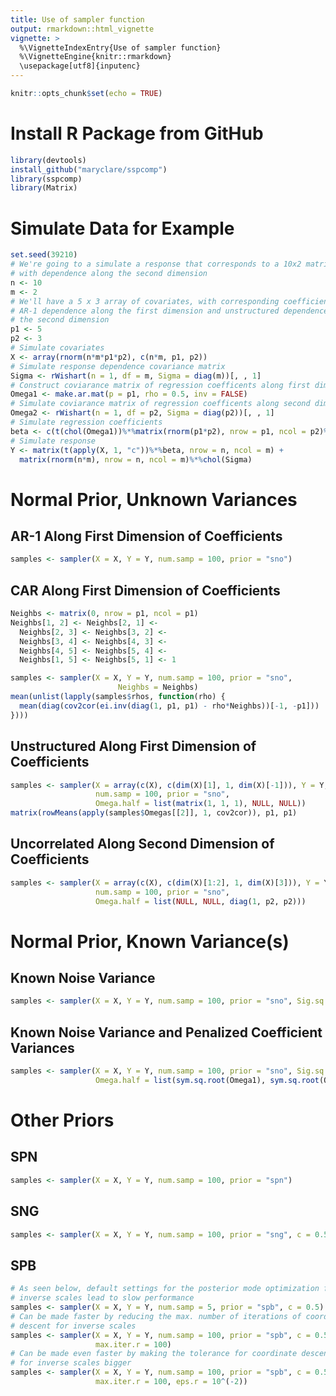 ```yaml
---
title: Use of sampler function
output: rmarkdown::html_vignette
vignette: >
  %\VignetteIndexEntry{Use of sampler function}
  %\VignetteEngine{knitr::rmarkdown}
  \usepackage[utf8]{inputenc}
---
```


```r
knitr::opts_chunk$set(echo = TRUE)
```

# Install R Package from GitHub
```r
library(devtools)
install_github("maryclare/sspcomp")
library(sspcomp)
library(Matrix)
```

# Simulate Data for Example

```r
set.seed(39210)
# We're going to a simulate a response that corresponds to a 10x2 matrix
# with dependence along the second dimension
n <- 10
m <- 2
# We'll have a 5 x 3 array of covariates, with corresponding coefficients having
# AR-1 dependence along the first dimension and unstructured dependence along 
# the second dimension
p1 <- 5
p2 <- 3
# Simulate covariates
X <- array(rnorm(n*m*p1*p2), c(n*m, p1, p2))
# Simulate response dependence covariance matrix
Sigma <- rWishart(n = 1, df = m, Sigma = diag(m))[, , 1]
# Construct coviarance matrix of regression coefficents along first dimension
Omega1 <- make.ar.mat(p = p1, rho = 0.5, inv = FALSE)
# Simulate coviarance matrix of regression coefficents along second dimension
Omega2 <- rWishart(n = 1, df = p2, Sigma = diag(p2))[, , 1]
# Simulate regression coefficients
beta <- c(t(chol(Omega1))%*%matrix(rnorm(p1*p2), nrow = p1, ncol = p2)%*%chol(Omega2))
# Simulate response
Y <- matrix(t(apply(X, 1, "c"))%*%beta, nrow = n, ncol = m) +
  matrix(rnorm(n*m), nrow = n, ncol = m)%*%chol(Sigma)
```

# Normal Prior, Unknown Variances

## AR-1 Along First Dimension of Coefficients
```r
samples <- sampler(X = X, Y = Y, num.samp = 100, prior = "sno")
```

## CAR Along First Dimension of Coefficients
```r
Neighbs <- matrix(0, nrow = p1, ncol = p1)
Neighbs[1, 2] <- Neighbs[2, 1] <- 
  Neighbs[2, 3] <- Neighbs[3, 2] <- 
  Neighbs[3, 4] <- Neighbs[4, 3] <-
  Neighbs[4, 5] <- Neighbs[5, 4] <- 
  Neighbs[1, 5] <- Neighbs[5, 1] <- 1

samples <- sampler(X = X, Y = Y, num.samp = 100, prior = "sno",
                        Neighbs = Neighbs)
mean(unlist(lapply(samples$rhos, function(rho) {
  mean(diag(cov2cor(ei.inv(diag(1, p1, p1) - rho*Neighbs))[-1, -p1]))
})))
```

## Unstructured Along First Dimension of Coefficients
```r
samples <- sampler(X = array(c(X), c(dim(X)[1], 1, dim(X)[-1])), Y = Y, 
                   num.samp = 100, prior = "sno", 
                   Omega.half = list(matrix(1, 1, 1), NULL, NULL))
matrix(rowMeans(apply(samples$Omegas[[2]], 1, cov2cor)), p1, p1)
```

## Uncorrelated Along Second Dimension of Coefficients
```r
samples <- sampler(X = array(c(X), c(dim(X)[1:2], 1, dim(X)[3])), Y = Y, 
                   num.samp = 100, prior = "sno", 
                   Omega.half = list(NULL, NULL, diag(1, p2, p2)))
```

# Normal Prior, Known Variance(s)


## Known Noise Variance
```r
samples <- sampler(X = X, Y = Y, num.samp = 100, prior = "sno", Sig.sq = Sigma)
```

## Known Noise Variance and Penalized Coefficient Variances
```r
samples <- sampler(X = X, Y = Y, num.samp = 100, prior = "sno", Sig.sq = Sigma,
                   Omega.half = list(sym.sq.root(Omega1), sym.sq.root(Omega2)))
```

# Other Priors

## SPN 

```r
samples <- sampler(X = X, Y = Y, num.samp = 100, prior = "spn")
```


## SNG 

```r
samples <- sampler(X = X, Y = Y, num.samp = 100, prior = "sng", c = 0.5)
```

## SPB 

```r
# As seen below, default settings for the posterior mode optimization for
# inverse scales lead to slow performance
samples <- sampler(X = X, Y = Y, num.samp = 5, prior = "spb", c = 0.5)
# Can be made faster by reducing the max. number of iterations of coordinate
# descent for inverse scales
samples <- sampler(X = X, Y = Y, num.samp = 100, prior = "spb", c = 0.5,
                   max.iter.r = 100)
# Can be made even faster by making the tolerance for coordinate descent
# for inverse scales bigger
samples <- sampler(X = X, Y = Y, num.samp = 100, prior = "spb", c = 0.5,
                   max.iter.r = 100, eps.r = 10^(-2))
```
